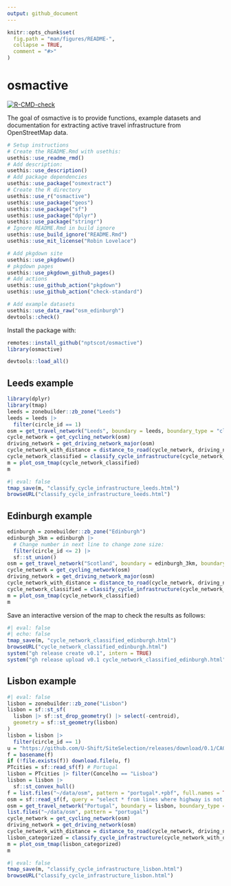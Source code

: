 ```yaml
---
output: github_document
---
```


<!-- README.md is generated from README.Rmd. Please edit that file -->

```r
knitr::opts_chunk$set(
  fig.path = "man/figures/README-",
  collapse = TRUE,
  comment = "#>"
)
```

# osmactive

<!-- badges: start -->
[![R-CMD-check](https://github.com/nptscot/osmactive/actions/workflows/R-CMD-check.yaml/badge.svg)](https://github.com/nptscot/osmactive/actions/workflows/R-CMD-check.yaml)

<!-- badges: end -->

The goal of osmactive is to provide functions, example datasets and documentation for extracting active travel infrastructure from OpenStreetMap data.

```r
# Setup instructions
# Create the README.Rmd with usethis:
usethis::use_readme_rmd()
# Add description:
usethis::use_description()
# Add package dependencies
usethis::use_package("osmextract")
# Create the R directory
usethis::use_r("osmactive")
usethis::use_package("geos")
usethis::use_package("sf")
usethis::use_package("dplyr")
usethis::use_package("stringr")
# Ignore README.Rmd in build ignore
usethis::use_build_ignore("README.Rmd")
usethis::use_mit_license("Robin Lovelace")

# Add pkgdown site
usethis::use_pkgdown()
# pkgdown pages
usethis::use_pkgdown_github_pages()
# Add actions
usethis::use_github_action("pkgdown")
usethis::use_github_action("check-standard")

# Add example datasets
usethis::use_data_raw("osm_edinburgh")
devtools::check()
```

Install the package with:

```r
remotes::install_github("nptscot/osmactive")
library(osmactive)
```

```r
devtools::load_all()
```

## Leeds example

```r
library(dplyr)
library(tmap)
leeds = zonebuilder::zb_zone("Leeds")
leeds = leeds |>
  filter(circle_id == 1)
osm = get_travel_network("Leeds", boundary = leeds, boundary_type = "clipsrc")
cycle_network = get_cycling_network(osm)
driving_network = get_driving_network_major(osm)
cycle_network_with_distance = distance_to_road(cycle_network, driving_network)
cycle_network_classified = classify_cycle_infrastructure(cycle_network_with_distance)
m = plot_osm_tmap(cycle_network_classified)
m
```

```r
#| eval: false
tmap_save(m, "classify_cycle_infrastructure_leeds.html")
browseURL("classify_cycle_infrastructure_leeds.html")
```

## Edinburgh example


```r
edinburgh = zonebuilder::zb_zone("Edinburgh")
edinburgh_3km = edinburgh |>
  # Change number in next line to change zone size:
  filter(circle_id <= 2) |>
  sf::st_union()
osm = get_travel_network("Scotland", boundary = edinburgh_3km, boundary_type = "clipsrc")
cycle_network = get_cycling_network(osm)
driving_network = get_driving_network_major(osm)
cycle_network_with_distance = distance_to_road(cycle_network, driving_network)
cycle_network_classified = classify_cycle_infrastructure(cycle_network_with_distance)
m = plot_osm_tmap(cycle_network_classified)
m

```

Save an interactive version of the map to check the results as follows:

```r
#| eval: false
#| echo: false
tmap_save(m, "cycle_network_classified_edinburgh.html")
browseURL("cycle_network_classified_edinburgh.html")
system("gh release create v0.1", intern = TRUE)
system("gh release upload v0.1 cycle_network_classified_edinburgh.html", intern = TRUE)
```

## Lisbon example

```r
#| eval: false
lisbon = zonebuilder::zb_zone("Lisbon")
lisbon = sf::st_sf(
  lisbon |> sf::st_drop_geometry() |> select(-centroid),
  geometry = sf::st_geometry(lisbon)
)
lisbon = lisbon |>
  filter(circle_id == 1)
u = "https://github.com/U-Shift/SiteSelection/releases/download/0.1/CAOP_municipios.gpkg"
f = basename(f)
if (!file.exists(f)) download.file(u, f)
PTcities = sf::read_sf(f) # Portugal
lisbon = PTcities |> filter(Concelho == "Lisboa")
lisbon = lisbon |>
  sf::st_convex_hull()
f = list.files("~/data/osm", pattern = "portugal*.+pbf", full.names = TRUE)
osm = sf::read_sf(f, query = "select * from lines where highway is not null")
osm = get_travel_network("Portugal", boundary = lisbon, boundary_type = "clipsrc", force_vectortranslate = TRUE)
list.files("~/data/osm", pattern = "portugal")
cycle_network = get_cycling_network(osm)
driving_network = get_driving_network(osm)
cycle_network_with_distance = distance_to_road(cycle_network, driving_network)
lisbon_categorized = classify_cycle_infrastructure(cycle_network_with_distance)
m = plot_osm_tmap(lisbon_categorized)
m
```

```r
#| eval: false
tmap_save(m, "classify_cycle_infrastructure_lisbon.html")
browseURL("classify_cycle_infrastructure_lisbon.html")
```